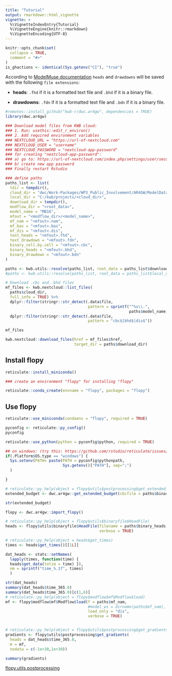 ```yaml
---
title: "Tutorial"
output: rmarkdown::html_vignette
vignette: >
  %\VignetteIndexEntry{Tutorial}
  %\VignetteEngine{knitr::rmarkdown}
  %\VignetteEncoding{UTF-8}
---
```


```r
knitr::opts_chunk$set(
  collapse = TRUE,
  comment = "#>"
)
is_ghactions <- identical(Sys.getenv("CI"), "true")

```

According to [ModelMuse documentation](
https://water.usgs.gov/nrp/gwsoftware/ModelMuse/Help/index.html?head_and_drawdown_panes.htm)
`heads` and `drawdowns` will be saved with the following `file extensions`: 

* **heads**: `.fhd` if it is a formatted text file and `.bhd` if it is a binary file. 

* **drawdowns**: `.fdn` if it is a formatted text file and `.bdn` if it is a binary file.

```r
#remotes::install_github("kwb-r/dwc.ar4gw", dependencies = TRUE)
library(dwc.ar4gw)

### Download model files from KWB cloud:
### 1. Run: usethis::edit_r_environ()
### 2. Add required environment variables
### NEXTCLOUD_URL = "https://url-of-nextcloud.com"
### NEXTCLOUD_USER = "username"
### NEXTCLOUD_PASSWORD = "nextcloud-app-password" 
### for creating "nextcloud-app-password": 
### a) go to: https://url-of-nextcloud.com/index.php/settings/user/security
### b) create new app password
### Finally restart Rstudio

### define paths
paths_list <- list(
  tdir = tempdir(), 
  cloud_dir = "dwc/Work-Packages/WP3_Public_Involvement/AR4GW/ModelData/MF2005",
  local_dir = "C:/kwb/projects/<cloud_dir>",
  download_dir = tempdir(),
  modflow_dir = "<root_data>",
  model_name = "MB16",
  mfout = "<modflow_dir>/<model_name>",
  mf_nam = "<mfout>.nam",
  mf_bas = "<mfout>.bas",
  mf_dis = "<mfout>.dis",
  text_heads = "<mfout>.fhd",
  text_drawdown = "<mfout>.fdn",
  binary_cell.by.cell = "<mfout>.cbc",
  binary_heads = "<mfout>.bhd",
  binary_drawdown = "<mfout>.bdn"
)

paths <- kwb.utils::resolve(paths_list, root_data = paths_list$download_dir)
#paths <- kwb.utils::resolve(paths_list, root_data = paths_list$local_dir)
```


```r

# Download .cbc and .bhd files
mf_files <- kwb.nextcloud::list_files(
  paths$cloud_dir,
  full_info = TRUE) %>%
  dplyr::filter(stringr::str_detect(.data$file,
                                    pattern = sprintf("^%s\\.",  
                                                      paths$model_name))) %>% 
  dplyr::filter(stringr::str_detect(.data$file,
                                    pattern = "cbc$|bhd$|dis$"))

mf_files

kwb.nextcloud::download_files(href = mf_files$href,
                              target_dir = paths$download_dir)

```


## Install flopy

```r
reticulate::install_miniconda()

### create an environment "flopy" for installing "flopy" 

reticulate::conda_create(envname = "flopy", packages = "flopy")
```

## Use flopy 

```r

reticulate::use_miniconda(condaenv = "flopy", required = TRUE)

pyconfig <- reticulate::py_config()
pyconfig

reticulate::use_python(python = pyconfig$python, required = TRUE)

## on windows: (try this: https://github.com/rstudio/reticulate/issues/367#issuecomment-432920802)
if(.Platform$OS.type == "windows") {
  Sys.setenv(PATH= paste(PATH = pyconfig$pythonpath,
                         Sys.getenv()["PATH"], sep=";")
  )

}

# reticulate::py_help(object = flopy$utils$postprocessing$get_extended_budget)
extended_budget <- dwc.ar4gw::get_extended_budget(cbcfile = paths$binary_cell.by.cell) 

str(extended_budget)

flopy <- dwc.ar4gw::import_flopy()

# reticulate::py_help(object = flopy$utils$binaryfile$HeadFile)
heads <- flopy$utils$binaryfile$HeadFile(filename = paths$binary_heads,
                                         verbose = TRUE)

# reticulate::py_help(object = heads$get_times)
times <- heads$get_times()[[1L]]

dat_heads <- stats::setNames(
  lapply(times, function(time) {
  heads$get_data(totim = time) }),
  nm = sprintf("time_%.1f", times)
  )

str(dat_heads)
summary(dat_heads$time_365.0)
summary(dat_heads$time_365.0)[c(1,6)]
# reticulate::py_help(object = flopy$modflow$mf$Modflow$load)
mf <- flopy$modflow$mf$Modflow$load(f = paths$mf_nam, 
                                    #model_ws = dirname(paths$mf_nam),
                                    load_only = "dis",
                                    verbose = TRUE)


# reticulate::py_help(object = flopy$utils$postprocessing$get_gradients)
gradients <- flopy$utils$postprocessing$get_gradients(
  heads = dat_heads$time_365.0,
  m = mf,
  nodata = c(-1e+30,1e+30))

summary(gradients)

```

[flopy.utils.postprocessing](https://flopy.readthedocs.io/en/latest/source/flopy.utils.postprocessing.html)



